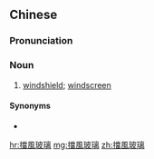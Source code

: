 {{also|挡风玻璃}}
==Chinese==
{{zh-forms|s=挡风玻璃|type=22}}

===Pronunciation===
{{zh-pron
|m=dǎngfēng bōlí
|c=dong2 fung1 bo1 lei4-1
|cat=n
}}

===Noun===
{{zh-noun}}

# [[windshield]]; [[windscreen]]

====Synonyms====
* {{zh-l|風擋}}

[[hr:擋風玻璃]]
[[mg:擋風玻璃]]
[[zh:擋風玻璃]]